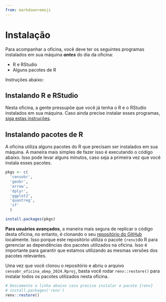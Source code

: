 ```yaml
---
from: markdown+emoji
---
```


# Instalação

::: {.callout-important appearance="simple"}
Para acompanhar a oficina, você deve ter os seguintes programas instalados em sua máquina ***antes*** do dia da oficina:

- R e RStudio
- Alguns pacotes de R

Instruções abaixo:
:::

## Instalando R e RStudio

Nesta oficina, a gente pressupõe que você já tenha o R e o RStudio instalados em sua máquina. Caso ainda precise instalar esses programas, [siga estas instruções](https://posit.co/download/rstudio-desktop/#download).



## Instalando pacotes de R

A oficina utiliza alguns pacotes do R que precisam ser instalados em sua máquina. A maneira mais simples de fazer isso é executando o código abaixo. Isso pode levar alguns minutos, caso seja a primeira vez que você instala esses pacotes.

```R
pkgs <- c(
  'censobr',
  'geobr',
  'arrow',
  'dplyr',
  'ggplot2',
  'quantreg',
  'sf'
  )

install.packages(pkgs)
```

**Para usuários avançados**, a maneira mais segura de replicar o código desta oficina, no entanto, é clonando o seu [repositório do GitHub](https://github.com/ipeaGIT/censobr_oficina_abep_2024) localmente. Isso porque este repositório utiliza o pacote `{renv}`do R para gerenciar as dependências dos pacotes utilizados na oficina. Isso é importante para garantir que estamos utilizando as mesmas versões dos pacotes relevantes.

Uma vez que você clonou o repositório e abriu o arquivo `censobr_oficina_abep_2024.Rproj`, basta você rodar `renv::restore()` para instalar todos os pacotes utilizados nesta oficina.

```R
# Descomente a linha abaixo caso precise instalar o pacote {renv}
# install.packages('renv')
renv::restore()
```

